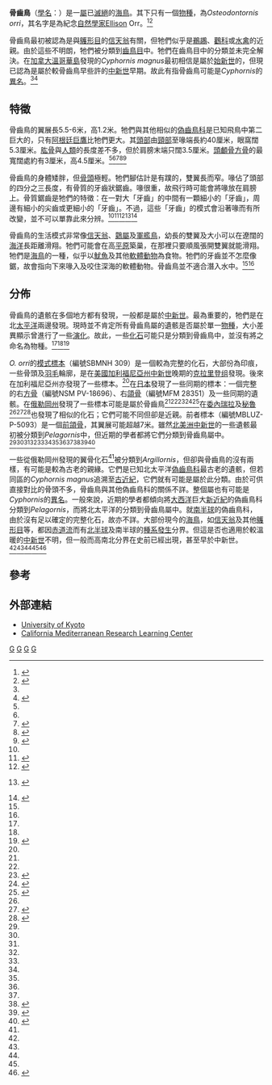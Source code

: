 {{Speciesbox
| taxon = Osteodontornis orri
| binomial_authority = Howard, 1957
| image = Osteodontornis BW.jpg
| fossil_range = [[中新世|中新世]]<br />{{fossilrange|20|6}}
| parent_authority = [[希爾德加德·霍華德|Howard]], 1957
| extinct = yes
}}

'''骨齒鳥'''（[[學名|學名]]：''{{lang|la|Osteodontornis}}''）是一[[屬|屬]]已[[滅絕|滅絕]]的[[海鳥|海鳥]]。其下只有一個[[物種|物種]]，為''Osteodontornis orri''，其名字是為紀念[[自然學|自然學家]]Ellison Orr。<ref name=Howard1957>{{Cite journal en|author=Howard, Hildegarde|year=1957|title=A gigantic "toothed" marine bird from the Miocene of California|journal=Santa Barbara Museum of Natural History Bulleting (Geology Department)|volume=1|pages=23}}</ref><ref name=Olson1985>{{Cite journal en|author=Olson, Storrs L.|year=1985|title=The Fossil Record of Birds|editors=Farner, D.S.; King, J.R. & Parkes, Kenneth C. (eds.)|journal=Avian Biology|volume=8|pages=79-252|url=http://si-pddr.si.edu/dspace/bitstream/10088/6553/1/VZ_167_Fossil_Record_of_Birds.pdf|access-date=2010-05-26|archive-date=2011-07-18|archive-url=https://web.archive.org/web/20110718103948/http://si-pddr.si.edu/dspace/bitstream/10088/6553/1/VZ_167_Fossil_Record_of_Birds.pdf|dead-url=yes}}</ref>

骨齒鳥最初被認為是與[[鸌形目|鸌形目]]的[[信天翁|信天翁]]有關，但牠們似乎是[[鵜鶘|鵜鶘]]、[[鸛科|鸛科]]或[[水禽|水禽]]的近親。由於這些不明朗，牠們被分類到[[齒鳥目|齒鳥目]]中。牠們在齒鳥目中的分類並未完全解決。在[[加拿大|加拿大]][[溫哥華島|溫哥華島]]發現的''Cyphornis magnus''最初相信是屬於[[始新世|始新世]]的，但現已認為是屬於較骨齒鳥早些許的[[中新世|中新世]]早期。故此有指骨齒鳥可能是''Cyphornis''的[[異名|異名]]。<ref name=Olson1985/><ref name=Mayr2009>{{Cite book en|author=Mayr, Gerald|year=2009|title=Paleogene Fossil Birds|publisher=Springer-Verlag|location=Heidelberg & New York|id=ISBN 3540896279}}</ref>

==特徵==
骨齒鳥的翼展長5.5-6米，高1.2米。牠們與其他相似的[[偽齒鳥科|偽齒鳥科]]是已知飛鳥中第二巨大的，只有[[阿根廷巨鷹|阿根廷巨鷹]]比牠們更大。其[[頭部|頭部]]由[[頸部|頸部]]至喙端長約40厘米，眼窩闊5.3厘米。[[肱骨|肱骨]]與[[人類|人類]]的長度差不多，但於肩膀末端只闊3.5厘米。[[頭顱骨|頭顱骨]][[方骨|方骨]]的最寬闊處約有3厘米，高4.5厘米。<ref name=Howard1957/><ref name=Olson1985/><ref name=Ono1989>{{Cite journal en|author=Ono, Keiichi|year=1989|title=A Bony-Toothed Bird from the Middle Miocene, Chichibu Basin, Japan|journal=Bulletin of the National Science Museum Series C: Geology & Paleontology|volume=15|issue=1|pages=33-8|url=http://ci.nii.ac.jp/lognavi?name=nels&lang=en&type=pdf&id=ART0006480358}}{{Dead link|date=2019年5月 |bot=InternetArchiveBot |fix-attempted=yes }}</ref><ref name=Mayr2008>{{Cite journal en|author=Mayr, Gerald|year=2008|title=A skull of the giant bony-toothed bird Dasornis (Aves: Pelagornithidae) from the Lower Eocene of the Isle of Sheppey|journal=Palaeontology|volume=51|issue=5|pages=1107-16|doi=10.1111/j.1475-4983.2008.00798.x}}</ref><ref name=Mayretal2008>{{Cite journal en|author=Mayr, Gerald; Hazevoet, Cornelis J.; Dantas, Pedro; & Cachāo, Mário|year=2008|title=A sternum of a very large bony-toothed bird (Pelagornithidae) from the Miocene of Portugal|journal=J. Vertebr. Paleontol.|volume=28|issue=3|pages=762-9|doi=10.1671/0272-4634(2008)28[762:ASOAVL]2.0.CO;2|url=http://www.bioone.org/doi/abs/10.1671/0272-4634(2008)28%5B762%3AASOAVL%5D2.0.CO%3B2?journalCode=vrpa|access-date=2010-05-26|archive-date=2019-09-13|archive-url=https://web.archive.org/web/20190913084945/https://bioone.org/journals/journal-of-vertebrate-paleontology/volume-28/issue-3/0272-4634(2008)28[762:ASOAVL]2.0.CO;2/A-Sternum-of-a-Very-Large-Bony-Toothed-Bird-Pelagornithidae/10.1671/0272-4634(2008)28[762:ASOAVL]2.0.CO;2.short|dead-url=no}}</ref>

骨齒鳥的身體矮胖，但[[骨頭|骨頭]]極輕。牠們腳估計是有蹼的，雙翼長而窄。喙佔了頭部的四分之三長度，有骨質的牙齒狀鋸齒。喙很重，故飛行時可能會將喙放在肩膀上。骨質鋸齒是牠們的特徵：在一對大「牙齒」的中間有一顆細小的「牙齒」，周邊有細小的尖齒或更細小的「牙齒」。不過，這些「牙齒」的模式會沿著喙而有所改變，並不可以單靠此來分辨。<ref name=Olson1985/><ref name=Hopson1964>{{Cite journal en|author=Hopson, James A.|year=1964|title=''Pseudodontornis'' and other large marine birds from the Miocene of South Carolina|journal=Postilla|volume=83|pages=1–19|url=http://www.archive.org/details/postilla831964peab}}</ref><ref name=Matsuoka1998>{{Cite journal en|author=Matsuoka, Hirosige; Sakakura, Fujio & Ohe, Fumio|year=1998|title=A Miocene pseudodontorn (Pelecaniformes: Pelagornithidae) from the Ichishi Group of Misato, Mie Prefecture, Central Japan|journal=Paleontological Research|volume=2|issue=4|pages=246-52|url=http://ci.nii.ac.jp/lognavi?name=nels&lang=en&type=pdf&id=ART0002971529}}{{Dead link|date=2019年5月 |bot=InternetArchiveBot |fix-attempted=yes }}</ref><ref name=Palmer1999>{{Cite book en|author=Palmer, D.|year=1999|title=The Marshall Illustrated Encyclopedia of Dinosaurs and Prehistoric Animals|publisher=Marshall Editions|location=London|id=ISBN 1-84028-152-9}}</small></ref><ref name=RinconStucchi2003>{{Cite journal en|author=Rincón R., Ascanio D. & Stucchi, Marcelo|year=2003|title=Primer registro de la familia Pelagornithidae (Aves: Pelecaniformes) para Venezuela|journal=Boletín de la Sociedad Venezolana de Espeleología|volume=37|pages=27-30|url=http://www.monografias.com/trabajos-pdf2/primer-registro-familia-pelagornithidae-aves/primer-registro-familia-pelagornithidae-aves.pdf|access-date=2010-05-26|archive-date=2016-04-12|archive-url=https://web.archive.org/web/20160412212404/http://www.monografias.com/trabajos-pdf2/primer-registro-familia-pelagornithidae-aves/primer-registro-familia-pelagornithidae-aves.pdf|dead-url=no}}</ref>

骨齒鳥的生活模式非常像[[信天翁|信天翁]]、[[鸏屬|鸏屬]]及[[軍艦鳥|軍艦鳥]]，幼長的雙翼及大小可以在遼闊的[[海洋|海洋]]長距離滑翔。牠們可能會在高[[平原|平原]]築巢，在那裡只要順風張開雙翼就能滑翔。牠們是[[海鳥|海鳥]]的一種，似乎以[[魷魚|魷魚]]及其他[[軟體動物|軟體動物]]為食物。牠們的牙齒並不怎麼像鋸，故會指向下來喙入及咬住深海的軟體動物。骨齒鳥並不適合潛入水中。<ref name=Olson1985/><ref name=Palmer1999/>

==分佈==
骨齒鳥的遺骸在多個地方都有發現，一般都是屬於[[中新世|中新世]]。最為重要的，牠們是在北[[太平洋|太平洋]]兩邊發現。現時並不肯定所有骨齒鳥屬的遺骸是否屬於單一[[物種|物種]]，大小差異顯示曾進行了一些[[演化|演化]]。故此，一些[[化石|化石]]可能只是分類到骨齒鳥中，並沒有將之命名為物種。<ref name=Olson1985/><ref name=Matsuoka1998/><ref name=Stidham2004>{{Cite journal en|author=Stidham, Thomas A.|year=2004|title=New skull material of ''Osteodontornis orri'' (Aves: Pelagornithidae) from the Miocene of California|journal=PaleoBios (Berkeley)|volume=24|issue=1|pages=7-12|url=http://www.ucmp.berkeley.edu/museum/pbios/abstracts24_1to3.html|deadurl=yes|archiveurl=https://web.archive.org/web/20060715211805/http://www.ucmp.berkeley.edu/museum/pbios/abstracts24_1to3.html|archivedate=2006-07-15}}</ref>

''O. orri''的[[模式標本|模式標本]]（編號SBMNH 309）是一個較為完整的化石，大部份為印痕，一些骨頭及[[羽毛|羽毛]]輪廓，是在[[美國|美國]][[加利福尼亞州|加利福尼亞州]][[中新世|中新世]]晚期的[[克拉里登组|克拉里登组]]發現。後來在加利福尼亞州亦發現了一些標本。<ref name=Hopson1964/>在[[日本|日本]]發現了一些同期的標本：一個完整的右[[方骨|方骨]]（編號NSM PV-18696）、右[[頜骨|頜骨]]（編號MFM 28351）及一些同期的遺骸。在[[俄勒岡州|俄勒岡州]]發現了一些標本可能是屬於骨齒鳥<ref name=Olson1985/><ref name=Mayretal2008/><ref name=Ray1976>{{Cite journal en|author=Ray, Clayton E.|year=1976|title=Fossil Marine Mammals of Oregon|journal=Systematic Zoology|volume=25|issue=4|pages=420-36|doi=10.2307/2412515|url=http://www.jstor.org/stable/2412515|access-date=2010-05-26|archive-date=2020-04-03|archive-url=https://web.archive.org/web/20200403102332/https://www.jstor.org/stable/2412515|dead-url=no}}</ref><ref name=Goedert1989>{{Cite journal en|author=Goedert, James L.|year=1989|title=Giant Late Eocene Marine Birds (Pelecaniformes: Pelagornithidae) from Northwestern Oregon|journal=J. Paleontol.|volume=63|issue=6|pages=939-44|url=http://www.jstor.org/stable/1305659|access-date=2010-05-26|archive-date=2020-08-19|archive-url=https://web.archive.org/web/20200819040024/https://www.jstor.org/stable/1305659|dead-url=no}}</ref><ref name=Becker1987>{{Cite book en|author=Becker, J.J.|year=1987|title=Neogene avian localities of North America. ''Smithsonian Research Monographs'' '''1'''|publisher=Prentice Hall & IBD|id=ISBN 0874742250}}</ref>在[[委內瑞拉|委內瑞拉]]及[[秘魯|秘魯]]<ref name=Palmer1999/><ref name=Chavez2007>{{Cite journal en|author=Chávez, Martín; Stucchi, Marcelo & Urbina, Mario|year=2007|title=El registro de Pelagornithidae (Aves: Pelecaniformes) y la Avifauna Neógena del Pacífico Sudeste|journal=Bulletin de l’Institut Français d’Études Andines|volume=36|issue=2|pages=175-97|url=http://www.monografias.com/trabajos-pdf2/registro-pelagornithidae-avifauna-neogena-pacifico/registro-pelagornithidae-avifauna-neogena-pacifico.pdf|access-date=2010-05-26|archive-date=2016-04-12|archive-url=https://web.archive.org/web/20160412212250/http://www.monografias.com/trabajos-pdf2/registro-pelagornithidae-avifauna-neogena-pacifico/registro-pelagornithidae-avifauna-neogena-pacifico.pdf|dead-url=no}}</ref><ref name=GG2009>{{Cite web|author=Go Geometry (GG)|year=2009|url=http://gogeometry.com/incas/peru_fossil_skull_giant_bird.html|title=Ocucaje skull news reports|accessdate=2009-08-11|archive-date=2021-05-06|archive-url=https://web.archive.org/web/20210506135046/http://gogeometry.com/incas/peru_fossil_skull_giant_bird.html|dead-url=no}}</ref>也發現了相似的化石；它們可能不同但卻是近親。前者標本（編號MBLUZ-P-5093）是一個[[前頜骨|前頜骨]]，其翼展可能超越7米。雖然[[北美洲|北美洲]][[中新世|中新世]]的一些遺骸最初被分類到''Pelagornis''中，但近期的學者都將它們分類到骨齒鳥屬中。<ref name=Olson1985/><ref name=Ono1989/><ref name=Hopson1964/><ref name=Matsuoka1998/><ref name=RinconStucchi2003/><ref name=Stidham2004/><ref name=Goedert1989/><ref name=Chavez2007/><ref name=GG2009/><ref name=OnoSakamoto1991>{{Cite journal en|author=Ono, Keiichi & Sakamoto, Osamu|year=1991|title=Discovery of five Miocene birds from Chichibu Basin, central Japan|journal=Bulletin of the Saitama Museum of Natural History|volume=9|pages=41-9|url=http://www.kumagaya.or.jp/~sizensi/print/bul/b_09/b09e.html|deadurl=yes|archiveurl=https://web.archive.org/web/20110316043528/http://www.kumagaya.or.jp/~sizensi/print/bul/b_09/b09e.html|archivedate=2011-03-16}}</ref><ref name=Gonzalez-Barba2002>{{Cite journal en|author=González-Barba, Gerardo; Schwennicke, Tobias; Goedert, James L. & Barnes, Lawrence G.|year=2002|title=Earliest Pacific Basin record of the Pelagornithidae (Aves, Pelecaniformes|journal=J. Vertebr. Paleontol.|volume=22|issue=2|pages=722-5|doi=10.1671/0272-4634(2002)022[0722:EPBROT]2.0.CO;2|url=http://www.bioone.org/doi/abs/10.1671/0272-4634(2002)022%5B0722%3AEPBROT%5D2.0.CO%3B2|access-date=2010-05-26|archive-date=2019-09-13|archive-url=https://web.archive.org/web/20190913084945/https://bioone.org/journals/journal-of-vertebrate-paleontology/volume-22/issue-3/0272-4634(2002)022[0722:EPBROT]2.0.CO;2/EARLIEST-PACIFIC-BASIN-RECORD-OF-THE-PELAGORNITHIDAE-AVES-PELECANIFORMES/10.1671/0272-4634(2002)022[0722:EPBROT]2.0.CO;2.short|dead-url=no}}</ref><ref name=NEO2008>{{Cite web|author=NASA Earth Observatory (NEO)|year=2008|url=http://earthobservatory.nasa.gov/IOTD/view.php?id=4073|title=Panama: Isthmus that Changed the World|date=2008-09-22|accessdate=2009-09-24|archive-date=2013-12-06|archive-url=https://web.archive.org/web/20131206072645/http://earthobservatory.nasa.gov/IOTD/view.php?id=4073|dead-url=no}}</ref>

一些從俄勒岡州發現的翼骨化石<ref name=Goedert1989/>被分類到''Argillornis''，但卻與骨齒鳥的沒有兩樣，有可能是較為古老的親緣。它們是已知北太平洋[[偽齒鳥科|偽齒鳥科]]最古老的遺骸，但若同區的''Cyphornis magnus''追溯至[[古近紀|古近紀]]，它們就有可能是屬於此分類。由於可供直接對比的骨頭不多，骨齒鳥與其他偽齒鳥科的關係不詳。整個屬也有可能是''Cyphornis''的[[異名|異名]]。一般來說，近期的學者都傾向將[[大西洋|大西洋]]巨大[[新近紀|新近紀]]的偽齒鳥科分類到''Pelagornis''，而將北太平洋的分類到骨齒鳥屬中。就[[南半球|南半球]]的偽齒鳥科，由於沒有足以確定的完整化石，故亦不詳。大部份現今的[[海鳥|海鳥]]，如[[信天翁|信天翁]]及其他[[鸌形目|鸌形目]]等，都因[[赤道流|赤道流]]而有[[北半球|北半球]]及南半球的[[種系發生學|種系發生]]分界。但這是否也適用於較溫暖的[[中新世|中新世]]不明，但一般而高南北分界在史前已經出現，甚至早於中新世。<ref name=Olson1985/><ref name=Mayr2009/><ref name=Goedert1989/><ref name=Gonzalez-Barba2002/><ref name=NunnStanley1998>{{Cite journal en|author=Nunn, G. & Stanley, S.|year=1998|title=Body Size Effects and Rates of Cytochrome ''b'' Evolution in Tube-Nosed Seabirds|journal=Molecular Biology and Evolution|volume=15|issue=10|pages=1360-71|url=http://mbe.oxfordjournals.org/cgi/reprint/15/10/1360.pdf|access-date=2010-05-26|archive-date=2006-08-23|archive-url=https://web.archive.org/web/20060823131227/http://mbe.oxfordjournals.org/cgi/reprint/15/10/1360.pdf|dead-url=no}}</ref>

==參考==
{{Reflist}}

==外部連結==
* [http://www.kueps.kyoto-u.ac.jp/~web-bs/bs/gallery/osteo_eg.html University of Kyoto] {{Wayback|url=http://www.kueps.kyoto-u.ac.jp/~web-bs/bs/gallery/osteo_eg.html |date=20200403102410 }}
* [https://web.archive.org/web/20110727213046/http://www.researchlearningcenter.org/research/smnra_paleontology.html California Mediterranean Research Learning Center]
{{泛雞雁類}}
{{Taxonbar}}
[[Category:偽齒鳥科|G]]
[[Category:中新世鸟类|G]]
[[Category:北美洲史前鳥類|G]]
[[Category:亞洲史前鳥類|G]]